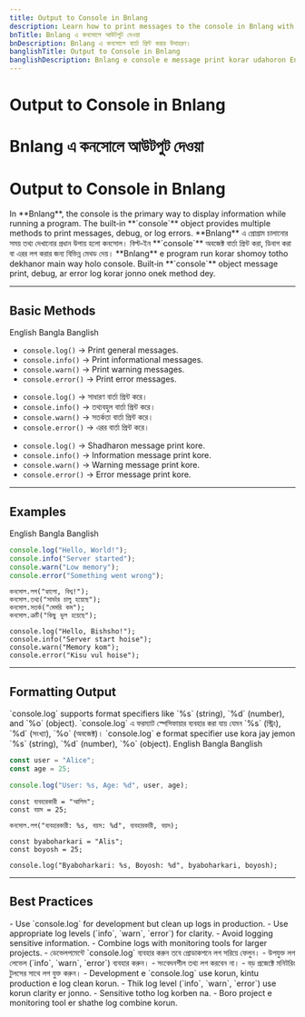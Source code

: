 ```yaml
---
title: Output to Console in Bnlang
description: Learn how to print messages to the console in Bnlang with examples in English, Bangla, and Banglish.
bnTitle: Bnlang এ কনসোলে আউটপুট দেওয়া
bnDescription: Bnlang এ কনসোলে বার্তা প্রিন্ট করার উদাহরণ।
banglishTitle: Output to Console in Bnlang
banglishDescription: Bnlang e console e message print korar udahoron English, Bangla ar Banglish e.
---
```


# <I18nEnglish>Output to Console in Bnlang</I18nEnglish>
# <I18nBangla>Bnlang এ কনসোলে আউটপুট দেওয়া</I18nBangla>
# <I18nBanglish>Output to Console in Bnlang</I18nBanglish>

<I18nEnglish>
In **Bnlang**, the console is the primary way to display information while running a program.  
The built‑in **`console`** object provides multiple methods to print messages, debug, or log errors.
</I18nEnglish>

<I18nBangla>
**Bnlang** এ প্রোগ্রাম চালানোর সময় তথ্য দেখানোর প্রধান উপায় হলো কনসোল।  
বিল্ট‑ইন **`console`** অবজেক্ট বার্তা প্রিন্ট করা, ডিবাগ করা বা এরর লগ করার জন্য বিভিন্ন মেথড দেয়।
</I18nBangla>

<I18nBanglish>
**Bnlang** e program run korar shomoy totho dekhanor main way holo console.  
Built‑in **`console`** object message print, debug, ar error log korar jonno onek method dey.
</I18nBanglish>

---

## Basic Methods

<Tabs defaultValue="english" className="w-full">
  <TabsList>
    <TabsTrigger value="english">English</TabsTrigger>
    <TabsTrigger value="bangla">Bangla</TabsTrigger>
    <TabsTrigger value="banglish">Banglish</TabsTrigger>
  </TabsList>

  <TabsContent value="english">
    <ul>
      <li><code>console.log()</code> → Print general messages.</li>
      <li><code>console.info()</code> → Print informational messages.</li>
      <li><code>console.warn()</code> → Print warning messages.</li>
      <li><code>console.error()</code> → Print error messages.</li>
    </ul>
  </TabsContent>

  <TabsContent value="bangla">
    <ul>
      <li><code>console.log()</code> → সাধারণ বার্তা প্রিন্ট করে।</li>
      <li><code>console.info()</code> → তথ্যবহুল বার্তা প্রিন্ট করে।</li>
      <li><code>console.warn()</code> → সতর্কতা বার্তা প্রিন্ট করে।</li>
      <li><code>console.error()</code> → এরর বার্তা প্রিন্ট করে।</li>
    </ul>
  </TabsContent>

  <TabsContent value="banglish">
    <ul>
      <li><code>console.log()</code> → Shadharon message print kore.</li>
      <li><code>console.info()</code> → Information message print kore.</li>
      <li><code>console.warn()</code> → Warning message print kore.</li>
      <li><code>console.error()</code> → Error message print kore.</li>
    </ul>
  </TabsContent>
</Tabs>

---

## Examples

<Tabs defaultValue="english" className="w-full">
  <TabsList>
    <TabsTrigger value="english">English</TabsTrigger>
    <TabsTrigger value="bangla">Bangla</TabsTrigger>
    <TabsTrigger value="banglish">Banglish</TabsTrigger>
  </TabsList>

  <TabsContent value="english">

```js
console.log("Hello, World!");
console.info("Server started");
console.warn("Low memory");
console.error("Something went wrong");
```
  </TabsContent>

  <TabsContent value="bangla">

```bnl
কনসোল.লগ("হ্যালো, বিশ্ব!");
কনসোল.তথ্য("সার্ভার চালু হয়েছে");
কনসোল.সতর্ক("মেমরি কম");
কনসোল.ত্রুটি("কিছু ভুল হয়েছে");
```
  </TabsContent>

  <TabsContent value="banglish">

```bnl
console.log("Hello, Bishsho!");
console.info("Server start hoise");
console.warn("Memory kom");
console.error("Kisu vul hoise");
```
  </TabsContent>
</Tabs>

---

## Formatting Output

<I18nEnglish>
`console.log` supports format specifiers like `%s` (string), `%d` (number), and `%o` (object).
</I18nEnglish>

<I18nBangla>
`console.log` এ ফরম্যাট স্পেসিফায়ার ব্যবহার করা যায় যেমন `%s` (স্ট্রিং), `%d` (সংখ্যা), `%o` (অবজেক্ট)।
</I18nBangla>

<I18nBanglish>
`console.log` e format specifier use kora jay jemon `%s` (string), `%d` (number), `%o` (object).
</I18nBanglish>

<Tabs defaultValue="english" className="w-full">
  <TabsList>
    <TabsTrigger value="english">English</TabsTrigger>
    <TabsTrigger value="bangla">Bangla</TabsTrigger>
    <TabsTrigger value="banglish">Banglish</TabsTrigger>
  </TabsList>

  <TabsContent value="english">

```js
const user = "Alice";
const age = 25;

console.log("User: %s, Age: %d", user, age);
```
  </TabsContent>

  <TabsContent value="bangla">

```bnl
const ব্যবহারকারী = "আলিস";
const বয়স = 25;

কনসোল.লগ("ব্যবহারকারী: %s, বয়স: %d", ব্যবহারকারী, বয়স);
```
  </TabsContent>

  <TabsContent value="banglish">

```bnl
const byaboharkari = "Alis";
const boyosh = 25;

console.log("Byaboharkari: %s, Boyosh: %d", byaboharkari, boyosh);
```
  </TabsContent>
</Tabs>

---

## Best Practices

<I18nEnglish>
- Use `console.log` for development but clean up logs in production.  
- Use appropriate log levels (`info`, `warn`, `error`) for clarity.  
- Avoid logging sensitive information.  
- Combine logs with monitoring tools for larger projects.
</I18nEnglish>

<I18nBangla>
- ডেভেলপমেন্টে `console.log` ব্যবহার করুন তবে প্রোডাকশনে লগ সরিয়ে ফেলুন।  
- উপযুক্ত লগ লেভেল (`info`, `warn`, `error`) ব্যবহার করুন।  
- সংবেদনশীল তথ্য লগ করবেন না।  
- বড় প্রজেক্টে মনিটরিং টুলসের সাথে লগ যুক্ত করুন।
</I18nBangla>

<I18nBanglish>
- Development e `console.log` use korun, kintu production e log clean korun.  
- Thik log level (`info`, `warn`, `error`) use korun clarity er jonno.  
- Sensitive totho log korben na.  
- Boro project e monitoring tool er shathe log combine korun.
</I18nBanglish>
